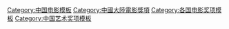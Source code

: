 [[Category:中国电影模板|Category:中国电影模板]]
[[Category:中國大陸電影獎項|Category:中國大陸電影獎項]]
[[Category:各国电影奖项模板|Category:各国电影奖项模板]]
[[Category:中国艺术奖项模板|Category:中国艺术奖项模板]]